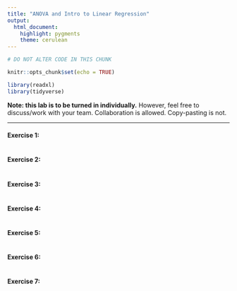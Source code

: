 ---
title: "ANOVA and Intro to Linear Regression"
output: 
  html_document:
    highlight: pygments
    theme: cerulean
---

```{r setup, include=FALSE}

# DO NOT ALTER CODE IN THIS CHUNK

knitr::opts_chunk$set(echo = TRUE)

library(readxl)
library(tidyverse)

```


**Note: this lab is to be turned in individually.** However, feel free to discuss/work with your team. Collaboration is allowed. Copy-pasting is not.


* * *

#### Exercise 1: 



```{r ex1, echo=TRUE}

```



#### Exercise 2: 



```{r ex2, echo=TRUE}

```



#### Exercise 3: 



```{r ex3, echo=TRUE}

```





#### Exercise 4: 



```{r ex4, echo=TRUE}

```



#### Exercise 5: 



```{r ex5, echo=TRUE}

```



#### Exercise 6: 



```{r ex6, echo=TRUE}

```

#### Exercise 7: 



```{r ex7, echo=TRUE}

```




